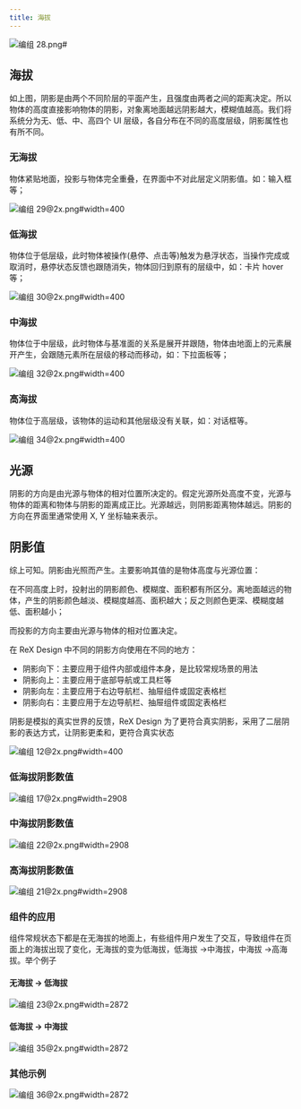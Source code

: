 ```yaml
---
title: 海拔
---
```


![编组 28.png#](https://hippo-oss.oss-cn-hangzhou.aliyuncs.com/rex/design-images/elevation/5244a9ac.png)

## 海拔

如上图，阴影是由两个不同阶层的平面产生，且强度由两者之间的距离决定。所以物体的高度直接影响物体的阴影，对象离地面越远阴影越大，模糊值越高。我们将系统分为无、低、中、高四个 UI 层级，各自分布在不同的高度层级，阴影属性也有所不同。

### 无海拔

物体紧贴地面，投影与物体完全重叠，在界面中不对此层定义阴影值。如：输入框等；

![编组 29@2x.png#width=400](https://hippo-oss.oss-cn-hangzhou.aliyuncs.com/rex/design-images/elevation/4cc15905.png)

### 低海拔

物体位于低层级，此时物体被操作(悬停、点击等)触发为悬浮状态，当操作完成或取消时，悬停状态反馈也跟随消失，物体回归到原有的层级中，如：卡片 hover 等；

![编组 30@2x.png#width=400](https://hippo-oss.oss-cn-hangzhou.aliyuncs.com/rex/design-images/elevation/6ae20fed.png)

### 中海拔

物体位于中层级，此时物体与基准面的关系是展开并跟随，物体由地面上的元素展开产生，会跟随元素所在层级的移动而移动，如：下拉面板等；

![编组 32@2x.png#width=400](https://hippo-oss.oss-cn-hangzhou.aliyuncs.com/rex/design-images/elevation/ed8b7f07.png)

### 高海拔

物体位于高层级，该物体的运动和其他层级没有关联，如：对话框等。

![编组 34@2x.png#width=400](https://hippo-oss.oss-cn-hangzhou.aliyuncs.com/rex/design-images/elevation/ae1017e5.png)

## 光源

阴影的方向是由光源与物体的相对位置所决定的。假定光源所处高度不变，光源与物体的距离和物体与阴影的距离成正比。光源越远，则阴影距离物体越远。阴影的方向在界面里通常使用 X, Y 坐标轴来表示。

## 阴影值

综上可知。阴影由光照而产生。主要影响其值的是物体高度与光源位置：

在不同高度上时，投射出的阴影颜色、模糊度、面积都有所区分。离地面越远的物体，产生的阴影颜色越淡、模糊度越高、面积越大；反之则颜色更深、模糊度越低、面积越小；

而投影的方向主要由光源与物体的相对位置决定。

在 ReX Design 中不同的阴影方向使用在不同的地方：

- 阴影向下：主要应用于组件内部或组件本身，是比较常规场景的用法
- 阴影向上：主要应用于底部导航或工具栏等
- 阴影向左：主要应用于右边导航栏、抽屉组件或固定表格栏
- 阴影向右：主要应用于左边导航栏、抽屉组件或固定表格栏

阴影是模拟的真实世界的反馈，ReX Design 为了更符合真实阴影，采用了二层阴影的表达方式，让阴影更柔和，更符合真实状态

![编组 12@2x.png#width=400](https://hippo-oss.oss-cn-hangzhou.aliyuncs.com/rex/design-images/elevation/e7c057c3.png)

###

### 低海拔阴影数值

![编组 17@2x.png#width=2908](https://hippo-oss.oss-cn-hangzhou.aliyuncs.com/rex/design-images/elevation/59045a09.png)

###

### 中海拔阴影数值

![编组 22@2x.png#width=2908](https://hippo-oss.oss-cn-hangzhou.aliyuncs.com/rex/design-images/elevation/a4e6ccad.png)

###

### 高海拔阴影数值

![编组 21@2x.png#width=2908](https://hippo-oss.oss-cn-hangzhou.aliyuncs.com/rex/design-images/elevation/b13ca4fd.png)

###

### 组件的应用

组件常规状态下都是在无海拔的地面上，有些组件用户发生了交互，导致组件在页面上的海拔出现了变化，无海拔的变为低海拔，低海拔 ->中海拔，中海拔 ->高海拔。举个例子

#### 无海拔 -> 低海拔

![编组 23@2x.png#width=2872](https://hippo-oss.oss-cn-hangzhou.aliyuncs.com/rex/design-images/elevation/d8559711.png)

#### 低海拔 -> 中海拔

![编组 35@2x.png#width=2872](https://hippo-oss.oss-cn-hangzhou.aliyuncs.com/rex/design-images/elevation/5325084d.png)

###

### 其他示例

![编组 36@2x.png#width=2872](https://hippo-oss.oss-cn-hangzhou.aliyuncs.com/rex/design-images/elevation/045fe2a1.png)
